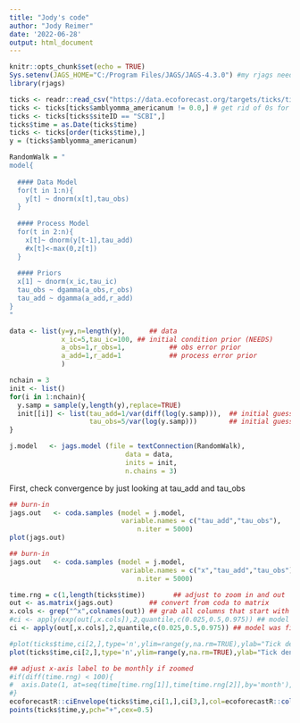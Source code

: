 ```yaml
---
title: "Jody's code"
author: "Jody Reimer"
date: '2022-06-28'
output: html_document
---
```


```r
knitr::opts_chunk$set(echo = TRUE)
Sys.setenv(JAGS_HOME="C:/Program Files/JAGS/JAGS-4.3.0") #my rjags needs this for some reason to find it
library(rjags)
```

```r
ticks <- readr::read_csv("https://data.ecoforecast.org/targets/ticks/ticks-targets.csv.gz", guess_max = 1e6)
ticks <- ticks[ticks$amblyomma_americanum != 0.0,] # get rid of 0s for now
ticks <- ticks[ticks$siteID == "SCBI",]
ticks$time = as.Date(ticks$time)
ticks <- ticks[order(ticks$time),]
y = (ticks$amblyomma_americanum)

```

```r
RandomWalk = "
model{
  
  #### Data Model
  for(t in 1:n){
    y[t] ~ dnorm(x[t],tau_obs)
  }
  
  #### Process Model
  for(t in 2:n){
    x[t]~ dnorm(y[t-1],tau_add)
    #x[t]<-max(0,z[t])
  }
  
  #### Priors
  x[1] ~ dnorm(x_ic,tau_ic)
  tau_obs ~ dgamma(a_obs,r_obs)
  tau_add ~ dgamma(a_add,r_add)
}
"
```

```r
data <- list(y=y,n=length(y),      ## data
             x_ic=5,tau_ic=100, ## initial condition prior (NEEDS)
             a_obs=1,r_obs=1,           ## obs error prior
             a_add=1,r_add=1            ## process error prior
             )
```

```r
nchain = 3
init <- list()
for(i in 1:nchain){
  y.samp = sample(y,length(y),replace=TRUE)
  init[[i]] <- list(tau_add=1/var(diff(log(y.samp))),  ## initial guess on process precision
                    tau_obs=5/var(log(y.samp)))        ## initial guess on obs precision
}
```

```r
j.model   <- jags.model (file = textConnection(RandomWalk),
                             data = data,
                             inits = init,
                             n.chains = 3)
```
First, check convergence by just looking at tau_add and tau_obs
```r
## burn-in
jags.out   <- coda.samples (model = j.model,
                            variable.names = c("tau_add","tau_obs"),
                                n.iter = 5000)
plot(jags.out)
```
```r
## burn-in
jags.out   <- coda.samples (model = j.model,
                            variable.names = c("x","tau_add","tau_obs"),
                                n.iter = 5000)
```

```r
time.rng = c(1,length(ticks$time))       ## adjust to zoom in and out
out <- as.matrix(jags.out)         ## convert from coda to matrix  
x.cols <- grep("^x",colnames(out)) ## grab all columns that start with the letter x
#ci <- apply(exp(out[,x.cols]),2,quantile,c(0.025,0.5,0.975)) ## model was fit on log scale
ci <- apply(out[,x.cols],2,quantile,c(0.025,0.5,0.975)) ## model was fit on log scale

#plot(ticks$time,ci[2,],type='n',ylim=range(y,na.rm=TRUE),ylab="Tick density",log='y',xlim=ticks$time[time.rng])
plot(ticks$time,ci[2,],type='n',ylim=range(y,na.rm=TRUE),ylab="Tick density",xlim=ticks$time[time.rng])

## adjust x-axis label to be monthly if zoomed
#if(diff(time.rng) < 100){ 
#  axis.Date(1, at=seq(time[time.rng[1]],time[time.rng[2]],by='month'), format = "%Y-%m")
#}
ecoforecastR::ciEnvelope(ticks$time,ci[1,],ci[3,],col=ecoforecastR::col.alpha("lightBlue",0.75))
points(ticks$time,y,pch="+",cex=0.5)
```

